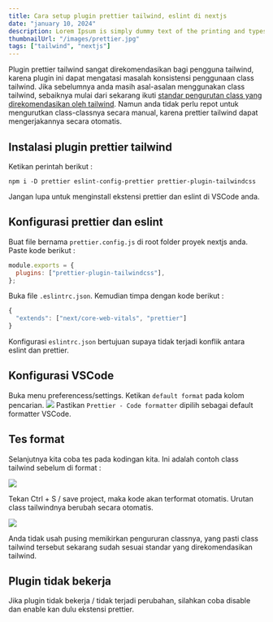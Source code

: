 ```yaml
---
title: Cara setup plugin prettier tailwind, eslint di nextjs
date: "january 10, 2024"
description: Lorem Ipsum is simply dummy text of the printing and typesetting industry.
thumbnailUrl: "/images/prettier.jpg"
tags: ["tailwind", "nextjs"]
---
```


Plugin prettier tailwind sangat direkomendasikan bagi pengguna tailwind, karena plugin ini dapat mengatasi masalah konsistensi penggunaan class tailwind.
Jika sebelumnya anda masih asal-asalan menggunakan class tailwind, sebaiknya mulai dari sekarang ikuti [standar pengurutan class yang direkomendasikan oleh tailwind](https://tailwindcss.com/blog/automatic-class-sorting-with-prettier#how-classes-are-sorted). Namun anda tidak perlu repot untuk mengurutkan class-classnya secara manual, karena prettier tailwind dapat mengerjakannya secara otomatis.

## Instalasi plugin prettier tailwind

Ketikan perintah berikut :

```npm
npm i -D prettier eslint-config-prettier prettier-plugin-tailwindcss
```

Jangan lupa untuk menginstall ekstensi prettier dan eslint di VSCode anda.

## Konfigurasi prettier dan eslint

Buat file bernama `prettier.config.js` di root folder proyek nextjs anda.
Paste kode berikut :

```javascript
module.exports = {
  plugins: ["prettier-plugin-tailwindcss"],
};
```

Buka file `.eslintrc.json`. Kemudian timpa dengan kode berikut :

```javascript
{
  "extends": ["next/core-web-vitals", "prettier"]
}
```

Konfigurasi `eslintrc.json` bertujuan supaya tidak terjadi konflik antara eslint dan prettier.

## Konfigurasi VSCode

Buka menu preferencess/settings. Ketikan `default format` pada kolom pencarian.
![](https://res.cloudinary.com/djlpcw7uf/image/upload/v1704840612/blog.juhancoding.dev/default_format_yfgebm.png)
Pastikan `Prettier - Code formatter` dipilih sebagai default formatter VSCode.

## Tes format

Selanjutnya kita coba tes pada kodingan kita.
Ini adalah contoh class tailwind sebelum di format :

![](https://res.cloudinary.com/djlpcw7uf/image/upload/v1704861715/blog.juhancoding.dev/tailwind_class_sort_1_qez8g9.png)

Tekan Ctrl + S / save project, maka kode akan terformat otomatis. Urutan class tailwindnya berubah secara otomatis.

![](https://res.cloudinary.com/djlpcw7uf/image/upload/v1704841896/blog.juhancoding.dev/tailwind_class_sort_result_snfd6l.png)

Anda tidak usah pusing memikirkan pengururan classnya, yang pasti class tailwind tersebut sekarang sudah sesuai standar yang direkomendasikan tailwind.

## Plugin tidak bekerja

Jika plugin tidak bekerja / tidak terjadi perubahan, silahkan coba disable dan enable kan dulu ekstensi prettier.
